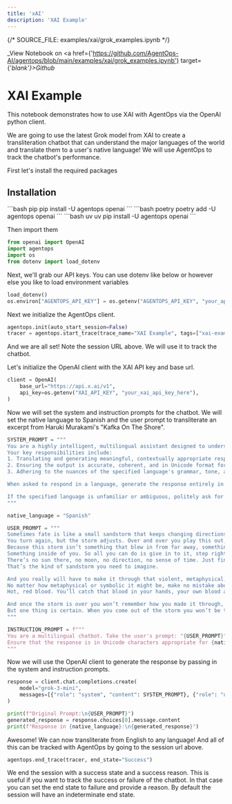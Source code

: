 ```yaml
---
title: 'xAI'
description: 'XAI Example'
---
```

{/*  SOURCE_FILE: examples/xai/grok_examples.ipynb  */}

_View Notebook on <a href={'https://github.com/AgentOps-AI/agentops/blob/main/examples/xai/grok_examples.ipynb'} target={'_blank'}>Github</a>_

# XAI Example
This notebook demonstrates how to use XAI with AgentOps via the OpenAI python client. 

We are going to use the latest Grok model from XAI to create a transliteration chatbot that can understand the major languages of the world and translate them to a user's native language! We will use AgentOps to track the chatbot's performance.

First let's install the required packages



## Installation
<CodeGroup>
  ```bash pip
  pip install -U agentops openai
  ```
  ```bash poetry
  poetry add -U agentops openai
  ```
  ```bash uv
  uv pip install -U agentops openai
  ```
</CodeGroup>

Then import them


```python
from openai import OpenAI
import agentops
import os
from dotenv import load_dotenv
```

Next, we'll grab our API keys. You can use dotenv like below or however else you like to load environment variables


```python
load_dotenv()
os.environ["AGENTOPS_API_KEY"] = os.getenv("AGENTOPS_API_KEY", "your_api_key_here")
```

Next we initialize the AgentOps client.


```python
agentops.init(auto_start_session=False)
tracer = agentops.start_trace(trace_name="XAI Example", tags=["xai-example", "grok", "agentops-example"])
```

And we are all set! Note the session URL above. We will use it to track the chatbot.

Let's initialize the OpenAI client with the XAI API key and base url.


```python
client = OpenAI(
    base_url="https://api.x.ai/v1",
    api_key=os.getenv("XAI_API_KEY", "your_xai_api_key_here"),
)
```

Now we will set the system and instruction prompts for the chatbot. We will set the native language to Spanish and the user prompt to transliterate an excerpt from Haruki Murakami's "Kafka On The Shore".


```python
SYSTEM_PROMPT = """
You are a highly intelligent, multilingual assistant designed to understand user prompts in English and respond in the user's specified native language. 
Your key responsibilities include:
1. Translating and generating meaningful, contextually appropriate responses in the user's native language.
2. Ensuring the output is accurate, coherent, and in Unicode format for proper display in the specified language.
3. Adhering to the nuances of the specified language's grammar, tone, and cultural context.

When asked to respond in a language, generate the response entirely in that language without using English unless explicitly requested.

If the specified language is unfamiliar or ambiguous, politely ask for clarification in English.
"""
```


```python
native_language = "Spanish"

USER_PROMPT = """
Sometimes fate is like a small sandstorm that keeps changing directions. You change direction but the sandstorm chases you. 
You turn again, but the storm adjusts. Over and over you play this out, like some ominous dance with death just before dawn. Why? 
Because this storm isn’t something that blew in from far away, something that has nothing to do with you. This storm is you. 
Something inside of you. So all you can do is give in to it, step right inside the storm, closing your eyes and plugging up your ears so the sand doesn’t get in, and walk through it, step by step. 
There’s no sun there, no moon, no direction, no sense of time. Just fine white sand swirling up into the sky like pulverized bones. 
That’s the kind of sandstorm you need to imagine.

And you really will have to make it through that violent, metaphysical, symbolic storm. 
No matter how metaphysical or symbolic it might be, make no mistake about it: it will cut through flesh like a thousand razor blades. People will bleed there, and you will bleed too. 
Hot, red blood. You’ll catch that blood in your hands, your own blood and the blood of others.

And once the storm is over you won’t remember how you made it through, how you managed to survive. You won’t even be sure, in fact, whether the storm is really over. 
But one thing is certain. When you come out of the storm you won’t be the same person who walked in. That’s what this storm’s all about.
"""

INSTRUCTION_PROMPT = f"""
You are a multilingual chatbot. Take the user's prompt: "{USER_PROMPT}" and respond naturally in {native_language}. 
Ensure that the response is in Unicode characters appropriate for {native_language}.
"""
```

Now we will use the OpenAI client to generate the response by passing in the system and instruction prompts.


```python
response = client.chat.completions.create(
    model="grok-3-mini",
    messages=[{"role": "system", "content": SYSTEM_PROMPT}, {"role": "user", "content": INSTRUCTION_PROMPT}],
)
```


```python
print(f"Original Prompt:\n{USER_PROMPT}")
generated_response = response.choices[0].message.content
print(f"Response in {native_language}:\n{generated_response}")
```

Awesome! We can now transliterate from English to any language! And all of this can be tracked with AgentOps by going to the session url above.


```python
agentops.end_trace(tracer, end_state="Success")
```

We end the session with a success state and a success reason. This is useful if you want to track the success or failure of the chatbot. In that case you can set the end state to failure and provide a reason. By default the session will have an indeterminate end state.


<script type="module" src="/scripts/github_stars.js"></script>
<script type="module" src="/scripts/scroll-img-fadein-animation.js"></script>
<script type="module" src="/scripts/button_heartbeat_animation.js"></script>
<script type="module" src="/scripts/adjust_api_dynamically.js"></script>